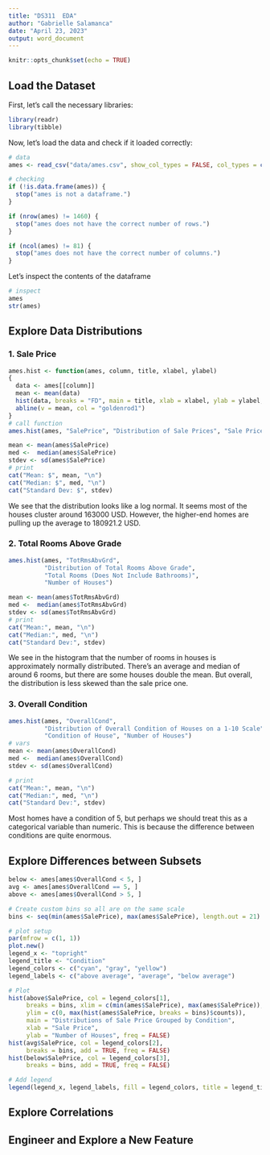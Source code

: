 ```yaml
---
title: "DS311  EDA"
author: "Gabrielle Salamanca"
date: "April 23, 2023"
output: word_document
---
```


```r
knitr::opts_chunk$set(echo = TRUE)
```

## Load the Dataset

First, let's call the necessary libraries:

```r
library(readr)
library(tibble)
```

Now, let's load the data and check if it loaded correctly:

```r
# data
ames <- read_csv("data/ames.csv", show_col_types = FALSE, col_types = cols())

# checking
if (!is.data.frame(ames)) {
  stop("ames is not a dataframe.")
}

if (nrow(ames) != 1460) {
  stop("ames does not have the correct number of rows.")
}

if (ncol(ames) != 81) {
  stop("ames does not have the correct number of columns.")
}
```

Let's inspect the contents of the dataframe

```r
# inspect
ames
str(ames)
```

## Explore Data Distributions

### 1. Sale Price

```r
ames.hist <- function(ames, column, title, xlabel, ylabel) 
{
  data <- ames[[column]]
  mean <- mean(data)
  hist(data, breaks = "FD", main = title, xlab = xlabel, ylab = ylabel, col = "darkmagenta")
  abline(v = mean, col = "goldenrod1")
}
# call function
ames.hist(ames, "SalePrice", "Distribution of Sale Prices", "Sale Price", "Number of Houses")
```

```r
mean <- mean(ames$SalePrice)
med <-  median(ames$SalePrice)
stdev <- sd(ames$SalePrice)
# print
cat("Mean: $", mean, "\n")
cat("Median: $", med, "\n")
cat("Standard Dev: $", stdev)
```

We see that the distribution looks like a log normal. It seems most of the houses cluster around 163000 USD. However, the higher-end homes are pulling up the average to 180921.2 USD.

### 2. Total Rooms Above Grade

```r
ames.hist(ames, "TotRmsAbvGrd", 
          "Distribution of Total Rooms Above Grade", 
          "Total Rooms (Does Not Include Bathrooms)",
          "Number of Houses")
```

```r
mean <- mean(ames$TotRmsAbvGrd)
med <-  median(ames$TotRmsAbvGrd)
stdev <- sd(ames$TotRmsAbvGrd)
# print
cat("Mean:", mean, "\n")
cat("Median:", med, "\n")
cat("Standard Dev:", stdev)
```

We see in the histogram that the number of rooms in houses is approximately normally distributed. There's an average and median of around 6 rooms, but there are some houses double the mean. But overall, the distribution is less skewed than the sale price one.

### 3. Overall Condition

```r
ames.hist(ames, "OverallCond",
          "Distribution of Overall Condition of Houses on a 1-10 Scale",
          "Condition of House", "Number of Houses")
# vars
mean <- mean(ames$OverallCond)
med <-  median(ames$OverallCond)
stdev <- sd(ames$OverallCond)
```

```r
# print
cat("Mean:", mean, "\n")
cat("Median:", med, "\n")
cat("Standard Dev:", stdev)
```


Most homes have a condition of 5, but perhaps we should treat this as a categorical variable than numeric. This is because the difference between conditions are quite enormous.

## Explore Differences between Subsets

```r
below <- ames[ames$OverallCond < 5, ]
avg <- ames[ames$OverallCond == 5, ]
above <- ames[ames$OverallCond > 5, ]

# Create custom bins so all are on the same scale
bins <- seq(min(ames$SalePrice), max(ames$SalePrice), length.out = 21)

# plot setup
par(mfrow = c(1, 1))
plot.new()
legend_x <- "topright"
legend_title <- "Condition"
legend_colors <- c("cyan", "gray", "yellow")
legend_labels <- c("above average", "average", "below average")

# Plot
hist(above$SalePrice, col = legend_colors[1],
     breaks = bins, xlim = c(min(ames$SalePrice), max(ames$SalePrice)),
     ylim = c(0, max(hist(ames$SalePrice, breaks = bins)$counts)),
     main = "Distributions of Sale Price Grouped by Condition",
     xlab = "Sale Price",
     ylab = "Number of Houses", freq = FALSE)
hist(avg$SalePrice, col = legend_colors[2],
     breaks = bins, add = TRUE, freq = FALSE)
hist(below$SalePrice, col = legend_colors[3],
     breaks = bins, add = TRUE, freq = FALSE)

# Add legend
legend(legend_x, legend_labels, fill = legend_colors, title = legend_title)

```


## Explore Correlations

## Engineer and Explore a New Feature
